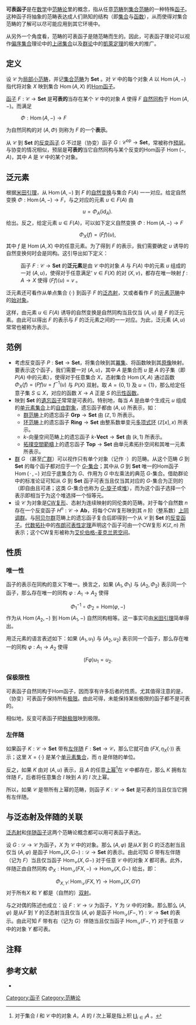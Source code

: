 {{NoteTA
|G1 = Math
}}
'''可表函子'''是在[[数学|数学]]中[[范畴论|范畴论]]里的概念，指从任意[[範疇_(數學)|范畴]]到[[集合范畴|集合范畴]]的一种特殊[[函子|函子]]。这种函子将抽象的范畴表达成人们熟知的结构（即[[集合|集合]]与[[函数|函数]]），从而使得对集合范畴的了解可以尽可能应用到其它环境中。

从另外一个角度看，范畴的可表函子是随范畴而生的。因此，可表函子理论可以视作[[偏序集合|偏序集合]]理论中的[[上闭集合|上闭集合]]以及[[群论|群论]]中的[[凱萊定理|凱萊定理]]的极大的推广。

==定义==

设 <math> \mathcal{C} </math> 为[[範疇_(數學)#定義|局部小范畴]]，并记[[集合范畴|集合范畴]]为 <math> \mathbf{Set} </math> 。对 <math> \mathcal{C} </math> 中的每个对象 <math> A </math> 以 <math> \operatorname{Hom}(A,-) </math> 指代将对象 <math> X </math> 映到集合 <math> \operatorname{Hom}(A,X) </math> 的[[Hom函子|Hom函子]]。

[[函子|函子]] <math> F:\mathcal{C}\to\mathbf{Set} </math> 是'''可表的'''当存在某个 <math> \mathcal{C} </math> 中的对象 <math> A </math> 使得 <math> F </math> [[自然變換#定義|自然同构]]于 <math> \operatorname{Hom}(A,-) </math>。而满足
: <math> \Phi : \operatorname{Hom}(A,-) \to F </math> 
为自然同构的对 <math> (A,\Phi) </math> 则称为 <math> F </math> 的一个'''表示'''。

从 <math> \mathcal{C} </math> 到 <math> \mathbf{Set} </math> 的[[反变函子|反变函子]] <math> G </math> 不过是（协变）函子 <math> G : \mathcal{C}^\mathrm{op}\to\mathbf{Set} </math>，常被称作[[預層_(范疇論)|预层]]。与协变的情况相似，预层是'''可表的'''当它自然同构与某个反变的Hom函子 <math> \operatorname{Hom}(-,A) </math>，其中 <math> A </math> 是 <math> \mathcal{C} </math> 中的某个对象。

==泛元素==

根据[[米田引理|米田引理]]，从 <math> \operatorname{Hom}(A,-) </math> 到 <math> F </math> 的[[自然變換|自然变换]]与集合 <math> F(A) </math> 一一对应。给定自然变换 <math> \Phi : \operatorname{Hom}(A,-) \to F </math>，与之对应的元素 <math> u\in F(A) </math> 由
:<math>u = \Phi_A(\mathrm{id}_A).\,</math>
给出。反之，给定元素 <math> u\in F(A) </math>，可以如下定义自然变换 <math> \Phi : \operatorname{Hom}(A,-) \to F </math>
:<math>\Phi_X(f) = (Ff)(u) ,\,</math>
其中 <math>f</math> 是 <math> \operatorname{Hom}(A,X) </math> 中的任意元素。为了得到 <math> F </math> 的表示，我们需要确定 <math> u </math> 诱导的自然变换何时会是同构。这引导出如下定义：
:函子 <math> F:\mathcal{C}\to\mathbf{Set} </math> 的'''泛元素'''是由 <math> \mathcal{C} </math> 中的对象 <math> A </math> 与 <math> F(A) </math> 中的元素 <math> u </math> 组成的一对 <math> (A,u) </math>，使得对于任意满足' <math> v\in F(X) </math> 的对 <math> (X,v) </math>，都存在唯一映射 <math> f:A\to X </math> 使得 <math> (Ff)(u)=v </math> 。
泛元素还可看作从单点集合 <math> \{\cdot\} </math> 到函子 <math> F </math> 的[[泛性质#定义|泛态射]]，又或者看作 <math> F </math> 的[[元素范畴|元素范畴]]中的[[始对象和终对象|始对象]]。

这样，由元素 <math> u\in F(A) </math> 诱导的自然变换是自然同构当且仅当 <math> (A,u) </math> 是 <math> F </math> 的泛元素。由此可以得出 <math> F </math> 的表示与 <math> F </math> 的泛元素之间的一一对应。为此，泛元素 <math> (A,u) </math> 常常也被称为表示。

==范例==

* 考虑反变函子 <math>P:\mathbf{Set}\to\mathbf{Set}</math>，将集合映到其[[冪集|冪集]]、将函数映到其[[原像|原像]]映射。要表示这个函子，我们需要一对 <math>(A,u)</math>，其中 <math>A</math> 是集合而 <math>u</math> 是 <math>A</math> 的子集（即 <math>P(A)</math> 中的元素），使得对于任意集合 <math>X</math>，态射集合 <math>\operatorname{Hom}(X,A)</math> 通过函数 <math>\Phi_X(f)=(Pf)u=f^{-1}(u)</math> 与 <math>P(X)</math> 双射。取 <math>A=\{0,1\}</math> 及 <math>u=\{1\}</math>，那么给定任意子集 <math>S\subseteq X</math>，对应的函数 <math>X\to A</math> 正是 <math>S</math> 的[[示性函数|示性函数]]。
*映到 <math>\mathbf{Set}</math> 的[[遺忘函子|遺忘函子]]常常是可表的。特别地，每当 <math>A</math> 是由单个生成元 <math>u</math> 组成的[[单元素集合|单元素集合]]上的[[自由對象|自由對象]]，遗忘函子都由 <math>(A,u)</math> 所表示，如：
** [[群范畴|群范畴]]上的遗忘函子 <math>\mathbf{Grp}\to\mathbf{Set}</math> 由 <math>(\mathbb{Z},1)</math> 所表示。
** [[环范畴|环范畴]]上的遗忘函子 <math>\mathbf{Ring}\to\mathbf{Set}</math> 由整系数单变元[[多项式环|多项式环]] <math>(\mathbb{Z}[x],x)</math> 所表示。
** <math>k</math>-向量空间范畴上的遗忘函子 <math>k\textrm{-}\mathbf{Vect}\to\mathbf{Set}</math> 由 <math>(k,1)</math> 所表示。
** [[拓撲空間範疇|拓撲空間範疇]]上的遗忘函子 <math>\mathbf{Top}\to\mathbf{Set}</math> 由单元素拓扑空间和其唯一元素所表示。
*[[群|群]] <math>G</math> （甚至[[广群|广群]]）可以视作只有单个对象（记作 <math>\cdot</math>）的范畴。从这个范畴 <math>G</math> 到 <math>\mathbf{Set}</math> 的每个函子都对应于一个 [[群作用|<math>G</math>-集合]]；其中从 <math>G</math> 到 <math>\mathbf{Set}</math> 唯一的Hom函子 <math>\operatorname{Hom}(\,\cdot\,,-)</math> 对应于底集合为 <math>G</math>、作用为 <math>G</math> 中左乘法的典范 <math>G</math>-集合。借助群论中的标准论证可知从 <math>G</math> 到 <math>\mathbf{Set}</math> 函子可表当且仅当其对应的 <math>G</math>-集合为正则的（即自由且可递；这类 <math>G</math>-集合也称为 [[主齐性空间|<math>G</math>-旋子]]或[[堆_(数学)|堆]]），而为这个函子选择一个表示即相当于为这个堆选择一个恒等元。
*设 <math> \mathcal{C} </math> 为对象是[[CW复形|CW复形]]、态射为连续映射的同伦类的范畴。对于每个自然数 <math> n </math> 存在一个反变函子 <math>H^n:\mathcal{C}\to\mathbf{Ab}</math>，将每个CW复形映到其  <math> n </math> 阶（整系数）[[上同调|上同调群]]。与[[阿贝尔群|阿贝尔群]]范畴上的遗忘函子复合后即得到一个从 <math> \mathcal{C} </math> 到 <math> \mathbf{Set} </math> 的[[反变函子|反变函子]]。[[代数拓扑|代数拓扑]]中的[[布朗可表性定理|布朗可表性定理]]声明这个函子可由一个CW复形 <math>K(\mathbb{Z},n)</math> 所表示；这个CW复形被称为[[艾伦伯格-麦克兰恩空间|艾伦伯格-麦克兰恩空间]]。
==性质==

===唯一性===

函子的表示在同构的意义下唯一。换言之，如果 <math>(A_1,\Phi_1)</math> 与 <math>(A_2,\Phi_2)</math> 表示同一个函子，那么存在唯一的同构 <math>\varphi:A_1\to A_2</math> 使得
:<math>\Phi_1^{-1}\circ\Phi_2 = \mathrm{Hom}(\varphi,-)</math>
作为从 <math>\operatorname{Hom}(A_2,-)</math> 到 <math>\operatorname{Hom}(A_1,-)</math> 自然同构相等。这一事实可由[[米田引理|米田引理]]简单得出。

用泛元素的语言表述如下：如果 <math>(A_1,u_1)</math> 与 <math>(A_2,u_2)</math> 表示同一个函子，那么存在唯一的同构 <math>\varphi:A_1\to A_2</math> 使得 
:<math>(F\varphi)u_1 = u_2.</math>

===保极限性===

可表函子自然同构于Hom函子，因而享有许多后者的性质。尤其值得注意的是，（协变）可表函子保持所有[[极限_(范畴论)|极限]]。由此可得，未能保持某些极限的函子都不是可表的。

相似地，反变可表函子把[[极限_(范畴论)|餘极限]]映到极限。

===左伴随===

如果函子 <math>K:\mathcal{C}\to\mathbf{Set}</math> 带有[[左伴随|左伴随]] <math>F:\mathbf{Set}\to\mathcal{C}</math>，那么它就可由 <math>(FX,\eta_X(\cdot))</math> 表示；这里 <math>X=\{\cdot\}</math> 是某个[[单元素集合|单元素集合]]，而 <math>\eta</math> 是伴随的单位。

反之，如果 <math>K</math> 由对 <math>(A,u)</math> 表示，且 <math>A</math> 的任意[[上幂|上幂]]<ref>对于集合 <math>I</math> 和 <math>\mathcal{C}</math> 中的对象 <math>A</math>，<math>A</math> 的 <math>I</math> 次上幂是指上积 <math>\coprod_{i\in I}A</math> 。</ref>在 <math>\mathcal{C}</math> 中都存在，那么 <math>K</math> 拥有左伴随 <math>F</math>，后者将任意集合 <math>I</math> 映到 <math>A</math> 的 <math>I</math> 次上幂。

所以，如果 <math>\mathcal{C}</math> 是带所有上幂的范畴，则函子 <math>K:\mathcal{C}\to\mathbf{Set}</math> 是可表的当且仅当它拥有左伴随。

==与泛态射及伴随的关联==

[[泛性质|泛态射]]和[[伴隨函子|伴随函子]]这两个范畴论概念都可以用可表函子表达。

设 <math>G:\mathcal{D}\to\mathcal{C}</math> 为函子，<math>X</math> 为 <math>\mathcal{C}</math> 中的对象。那么 <math>(A,\varphi)</math> 是从<math>X</math> 到 <math>G</math> 的泛态射当且仅当 <math>(A,\varphi)</math> 是函子 <math>\operatorname{Hom}_\mathcal{C}(X,G-):\mathcal{D}\to\mathbf{Set}</math> 的表示。由此可知 <math>G</math> 带有左伴随（记为 <math>F</math>）当且仅当函子 <math>\operatorname{Hom}_\mathcal{C}(X,G-)</math> 对于任意 <math>\mathcal{C}</math> 中的对象 <math>X</math> 都可表。此外，伴随正由自然同构 <math>\Phi_X:\operatorname{Hom}_\mathcal{D}(FX,-)\to\operatorname{Hom}_\mathcal{C}(X,G-)</math> 给出，即：
:<math>\Phi_{X,Y}\colon \mathrm{Hom}_{\mathcal D}(FX,Y) \to \mathrm{Hom}_{\mathcal C}(X,GY)</math>
对于所有<math>X</math> 和 <math>Y</math> 都是（自然的）[[双射|双射]]。

与之对偶的陈述也成立：设 <math>F:\mathcal{C}\to\mathcal{D}</math> 为函子，<math>Y</math> 为 <math>\mathcal{D}</math> 中的对象。那么那么 <math>(A,\varphi)</math> 是从<math>F</math> 到 <math>Y</math> 的泛态射当且仅当 <math>(A,\varphi)</math> 是函子 <math>\operatorname{Hom}_\mathcal{D}(F-,Y):\mathcal{C}\to\mathbf{Set}</math> 的表示。由此可知 <math>F</math> 带有右（记为 <math>G</math>）伴随当且仅当函子 <math>\operatorname{Hom}_\mathcal{D}(F-,Y)</math> 对于任意 <math>\mathcal{D}</math> 中的对象 <math>Y</math> 都可表。

== 注释 ==

{{reflist}}

== 参考文献 ==

*{{cite book | first = Saunders | last = Mac Lane | authorlink = Saunders Mac Lane | year = 1998 | title = [[Categories_for_the_Working_Mathematician|Categories for the Working Mathematician]] | series = Graduate Texts in Mathematics '''5''' | edition = 2nd | publisher = Springer | isbn = 0-387-98403-8}}

[[Category:函子|Category:函子]]
[[Category:范畴论|Category:范畴论]]